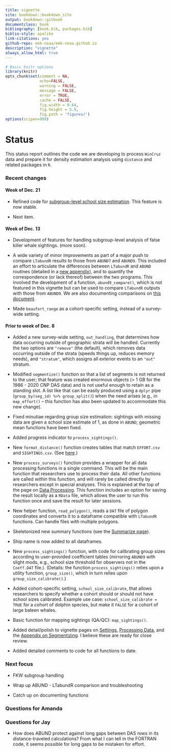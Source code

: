 ```yaml
--- 
title: vignette
site: bookdown::bookdown_site
output: bookdown::gitbook
documentclass: book
bibliography: [book.bib, packages.bib]
biblio-style: apalike
link-citations: yes
github-repo: emk-noaa/emk-noaa.github.io
description: "vignette"
always_allow_html: true
---
```



```r
# Basic knitr options
library(knitr)
opts_chunk$set(comment = NA, 
               echo=FALSE,
               warning = FALSE, 
               message = FALSE, 
               error = TRUE, 
               cache = FALSE,
               fig.width = 9.64,
               fig.height = 5.9,
               fig.path = 'figures/')
options(scipen=999)

```


# Status

This status report outlines the code we are developing to process `WinCruz` data and prepare it for density estimation analysis using `distance` and related packages in `R`.  

### Recent changes {-}


#### Week of Dec. 21 {-}  

- Refined code for [subgroup-level school size estimation](#subgroups).  This feature is now stable.  

- Next item.    


#### Week of Dec. 13 {-}  

- Development of features for handling subgroup-level analysis of false killer whale sightings.  (more soon). 

- A wide variety of minor improvements as part of a major push to compare `LTabundR` results to those from `ABUND7` and `ABUND9`.  This included an effort to articulate the differences between `LTabundR` and `ABUND` routines (detailed in a [new appendix](#abund9_compare)), and to quantify the correspondence (or lack thereof) between the two programs.  This involved the development of a function, `abund9_compare()`, which is not featured in this vignette but can be used to compare `LTabundR` outputs with those from `ABUND9`.  We are also documenting comparisons on [this document](https://docs.google.com/document/d/1_EZqzOnwSZZCitqTJFIbznGy2Njwbj1YOqMQcbcHI7k/edit?usp=sharing).  

- Made `beaufort_range` as a cohort-specific setting, instead of a survey-wide setting.  


#### Prior to week of Dec. 8 {-}

- Added a new survey-wide setting, `out_handling`, that determines how data occurring outside of geographic strata will be handled. Currently the two options are `"remove"` (the default), which removes data occurring outside of the strata (speeds things up, reduces memory needs), and `"stratum"`, which assigns all exterior events to an `"out"` stratum.  

- Modified `segmentize()` function so that a list of segments is not returned to the user; that feature was created enormous objects (> 1 GB for the 1986 - 2020 CNP DAS data) and is not useful enough to retain as a standing slot. A list like that can be easily produced using a `dplyr` pipe (`group_by(seg_id) %>% group_split()`) when the need arises (e.g., in `map_effort()` -- this function has also been updated to accommodate this new change).  

- Fixed minutiae regarding group size estimation: sightings with missing data are given a school size estimate of 1, as done in `ABUND`; geometric mean functions have been fixed.

- Added progress indicator to `process_sightings()`.  

- New `format_distance()` function creates tables that match `EFFORT.csv` and `SIGHTINGS.csv`.  (See [here](#df).)  

- New `process_surveys()` function provides a wrapper for all data processing functions in a single command. This will be the main function that researchers use to process their data. All other functions are called *within* this function, and will rarely be called directly by researchers except in special analyses. This is explained at the top of the page on [Data Processing](#processing). This function includes an option for saving the result locally as a `RData` file, which allows the user to run this function once and save the result for later sessions. 

- New helper function, `read_polygon()`, reads a `DAT` file of polygon coordinates and converts it to a dataframe compatible with `LTabundR` functions.  Can handle files with multiple polygons.  

- Skeletonized new summary functions (see the [Summarize page](#summarize)).      

- Ship name is now added to all dataframes.  

- New `process_sightings()` function, with code for calibrating group sizes according to user-provided coefficient tables (mirroring `ABUND9` with slight mods, e.g., school size threshold for observers not in the `Coeff.DAT` file.). (Details: the function `process_sightings()` relies upon a utility function, `group_size()`, which in turn relies upon `group_size_calibrate()`.)

- Added cohort-specific setting, `school_size_calibrate`, that allows researchers to specify whether a cohort should or should not have school sizes calibrated. Example use case: `school_size_calibrate = TRUE` for a cohort of dolphin species, but make it `FALSE` for a cohort of large baleen whales.  

- Basic function for mapping sightings (QA/QC): `map_sightings()`.  

- Added detail/polish to vignette pages on [Settings](#settings), [Processing Data](#processing), and the [Appendix on Segmentizing](#segmentizing). I believe these are ready for close review.    

- Added detailed comments to code for all functions to date.  


### Next focus {-}

- FKW subgroup handling

- Wrap up ABUND - LTabundR comparison and troubleshooting 

- Catch up on documenting functions   



### Questions for Amanda {-}




### Questions for Jay {-}

- How does ABUND protect against long gaps between DAS rows in its distance-traveled calculations? From what I can tell in the FORTRAN code, it seems possible for long gaps to be mistaken for effort.   



 
